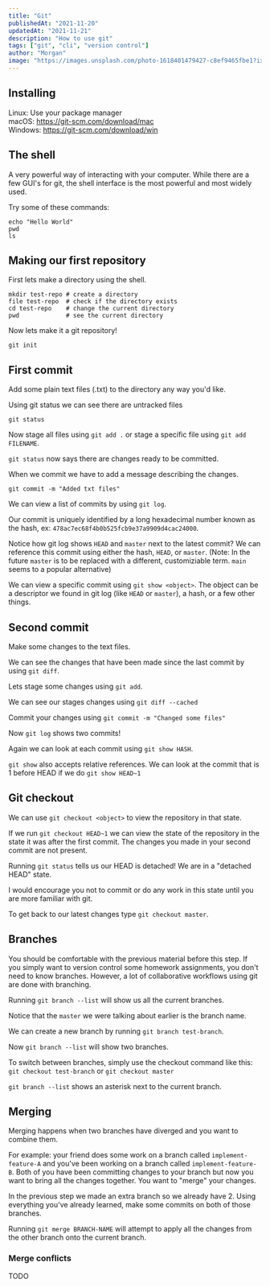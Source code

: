 ```yaml
---
title: "Git"
publishedAt: "2021-11-20"
updatedAt: "2021-11-21"
description: "How to use git"
tags: ["git", "cli", "version control"]
author: "Morgan"
image: "https://images.unsplash.com/photo-1618401479427-c8ef9465fbe1?ixlib=rb-1.2.1&ixid=MnwxMjA3fDB8MHxwaG90by1wYWdlfHx8fGVufDB8fHx8&auto=format&fit=crop&w=2343&q=80"
---
```


## Installing
Linux: Use your package manager  
macOS: https://git-scm.com/download/mac  
Windows: https://git-scm.com/download/win


## The shell

A very powerful way of interacting with your computer.  While there are a few
GUI's for git, the shell interface is the most powerful and most widely used.

Try some of these commands:

```
echo "Hello World"
pwd
ls
```

## Making our first repository

First lets make a directory using the shell.
```
mkdir test-repo # create a directory
file test-repo  # check if the directory exists
cd test-repo    # change the current directory
pwd             # see the current directory
```

Now lets make it a git repository!
```
git init
```

## First commit

Add some plain text files (.txt) to the directory any way you'd like.

Using git status we can see there are untracked files
```
git status
```

Now stage all files using `git add .` or stage a specific file using `git add
FILENAME`.

`git status` now says there are changes ready to be committed.


When we commit we have to add a message describing the changes.
```
git commit -m "Added txt files"
```


We can view a list of commits by using `git log`.

Our commit is uniquely identified by a long hexadecimal number known as the
hash, ex: `478ac7ec68f4b0b525fcb9e37a9909d4cac24000`.

Notice how git log shows `HEAD` and `master` next to the latest commit? We can
reference this commit using either the hash, `HEAD`, or `master`. (Note: In the
future `master` is to be replaced with a different, customiziable term.  `main`
seems to a popular alternative)

We can view a specific commit using `git show <object>`.  The object can be a
descriptor we found in git log (like `HEAD` or `master`), a hash, or a few
other things.

## Second commit

Make some changes to the text files.

We can see the changes that have been made since the last commit by using `git
diff`.

Lets stage some changes using `git add`.

We can see our stages changes using `git diff --cached`

Commit your changes using `git commit -m "Changed some files"`

Now `git log` shows two commits!

Again we can look at each commit using `git show HASH`.

`git show` also accepts relative references.  We can look at the commit that is
1 before HEAD if we do `git show HEAD~1`

## Git checkout

We can use `git checkout <object>` to view the repository in that state.

If we run `git checkout HEAD~1` we can view the state of the repository in the
state it was after the first commit. The changes you made in your second commit
are not present.

Running `git status` tells us our HEAD is detached!  We are in a "detached
HEAD" state.

I would encourage you not to commit or do any work in this state until you are
more familiar with git.

To get back to our latest changes type `git checkout master`.

## Branches

You should be comfortable with the previous material before this step.  If you
simply want to version control some homework assignments, you don't need to
know branches.  However, a lot of collaborative workflows using git are done
with branching.

Running `git branch --list` will show us all the current branches.

Notice that the `master` we were talking about earlier is the branch name.

We can create a new branch by running `git branch test-branch`.

Now `git branch --list` will show two branches.

To switch between branches, simply use the checkout command like this: `git
checkout test-branch` or `git checkout master`

`git branch --list` shows an asterisk next to the current branch.


## Merging

Merging happens when two branches have diverged and you want to combine them.

For example: your friend does some work on a branch called
`implement-feature-A` and you've been working on a branch called
`implement-feature-B`.  Both of you have been committing changes to your branch
but now you want to bring all the changes together.  You want to "merge" your
changes.


In the previous step we made an extra branch so we already have 2.  Using
everything you've already learned, make some commits on both of those branches.


Running `git merge BRANCH-NAME` will attempt to apply all the changes from the
other branch onto the current branch.

### Merge conflicts

TODO